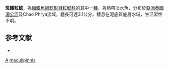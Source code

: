 {{Speciesbox 
| taxon = Akysis maculipinnis
| status = DD
| status_system = IUCN3.1
| authority = [[Fowler|Fowler]], 1934
| synonyms = 
}}
'''斑鰭粒鯰'''，為[[輻鰭魚綱|輻鰭魚綱]][[鯰形目|鯰形目]][[粒鯰科|粒鯰科]]的其中一[[種|種]]，為熱帶淡水魚，分布於[[亞洲|亞洲]][[泰國|泰國]][[湄公河|湄公河]]及Chao Phrya流域，體長可達3.1公分，棲息在泥底質底層水域，生活習性不明。

==参考文献==
*{{FishBase_species|genus=Akysis|species=maculipinnis|year=2015|month=2}}

{{Taxonbar}}

[[Category:1934年描述的鱼类|A]]
[[Category:粒鯰屬|maculipinnis]]